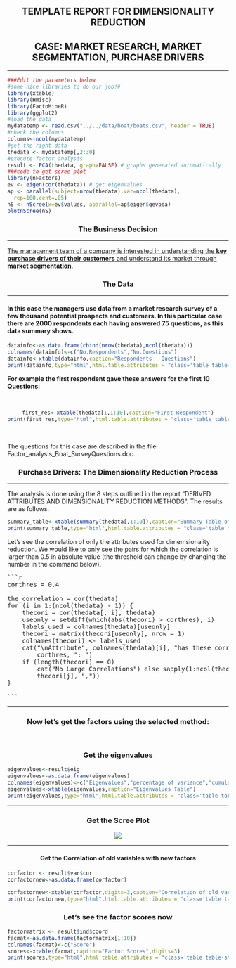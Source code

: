 <div class="container">
<center>
<h2>TEMPLATE REPORT FOR DIMENSIONALITY REDUCTION</h2>

<h2>CASE: MARKET RESEARCH, MARKET SEGMENTATION, PURCHASE DRIVERS</h2>
</center>
<hr>

<!--Proccess Parameters:

Please first edit the parameters in the chunk below. These parameters incude the data used as well as parameters regarding how many factors/drivers to find and with which statistical methods. The data loaded in that file are used in this report.-->

```r
###Edit the parameters below
#some nice libraries to do our job!#
library(xtable)
library(Hmisc)
library(FactoMineR)
library(ggplot2)
#load the data
mydatatemp <- read.csv("../../data/boat/boats.csv", header = TRUE)
#check the columns
columns<-ncol(mydatatemp)
#get the right data
thedata <- mydatatemp[,2:30]
#execute factor analysis
result <- PCA(thedata, graph=FALSE) # graphs generated automatically
###code to get scree plot
library(nFactors)
ev <- eigen(cor(thedata)) # get eigenvalues
ap <- parallel(subject=nrow(thedata),var=ncol(thedata),
  rep=100,cent=.05)
nS <- nScree(x=ev$values, aparallel=ap$eigen$qevpea)
plotnScree(nS)

```

<center><h3>
The Business Decision</h3></center>
<hr>

<p><u>The management team of a company is interested in understanding the **key purchase drivers of their customers** and understand its market through **market segmentation**.</u></p>  

<center><h3>The Data</h3></center>
<hr>


<p><h4>In this case the managers use data from a **market research survey** of a few thousand potential prospects and customers. In this particular case there are 2000 respondents each having answered 75 questions, as this data summary shows.</h4></p> 

```r
datainfo<-as.data.frame(cbind(nrow(thedata),ncol(thedata)))
colnames(datainfo)<-c("No.Respondents","No.Questions")
datainfo<-xtable(datainfo,caption="Respondents - Questions")
print(datainfo,type="html",html.table.attributes = "class='table table-striped table-hover table-bordered'",caption.placement="top")

```

<p><b>For example the first respondent gave these answers for the first 10 Questions:</b></p>
<br>


<center>
```r
first_res<-xtable(thedata[1,1:10],caption="First Respondent")
print(first_res,type="html",html.table.attributes = "class='table table-striped table-hover table-bordered'",caption.placement="top")
```
</center>
<br>
<p>The questions for this case are described in the file Factor_analysis_Boat_SurveyQuestions.doc.</p>

<center><h3>Purchase Drivers: The Dimensionality Reduction Process</h3></center>
<hr>

<p>The analysis is done using the 8 steps outlined in the report "DERIVED ATTRIBUTES AND DIMENSIONALITY REDUCTION METHODS". The results are as follows.</p>

<!--Summary statistics of the data-->
<center>

```r
summary_table<-xtable(summary(thedata[,1:10]),caption="Summary Table of Boat Data for first 10 Questions")
print(summary_table,type="html",html.table.attributes = "class='table table-striped table-hover table-bordered'",caption.placement="top")
```

</center>


Let's see the correlation of only the attributes used for dimemsionality reduction. We would like to only see the pairs for which the correlation is larger than 0.5 in absolute value (the threshold can change by changing the number in the command below).
<br>
<pre>
```r
corthres = 0.4

the_correlation = cor(thedata)
for (i in 1:(ncol(thedata) - 1)) {
    thecori = cor(thedata[, i], thedata)
    useonly = setdiff(which(abs(thecori) > corthres), i)
    labels_used = colnames(thedata)[useonly]
    thecori = matrix(thecori[useonly], nrow = 1)
    colnames(thecori) <- labels_used
    cat("\nAttribute", colnames(thedata)[i], "has these correlations above", 
        corthres, ": ")
    if (length(thecori) == 0) 
        cat("No Large Correlations") else sapply(1:ncol(thecori), function(j) cat(colnames(thecori)[j], ":", 
        thecori[j], ","))
}

```
</pre>
<hr>
<h3><center>Now let's get the factors using the selected method:</center></h3>
<br>
<h3><center>Get the eigenvalues</center></h3>

```r
eigenvalues<-result$eig
eigenvalues<-as.data.frame(eigenvalues)
colnames(eigenvalues)<-c("Eigenvalues","percentage of variance","cumulative percentage of variance")
eigenvalues<-xtable(eigenvalues,caption="Eigenvalues Table")
print(eigenvalues,type="html",html.table.attributes = "class='table table-striped table-hover table-bordered'",caption.placement="top")
```
<hr>
<h3><center>Get the Scree Plot</center></h3>

<center><img src='figure/scree.png'></center>

<hr>
<center><h4>Get the Correlation of old variables with new factors<h4></center>

```r
corfactor <- result$var$cor
corfactornew<-as.data.frame(corfactor)

corfactornew<-xtable(corfactor,digits=3,caption="Correlation of old variables with new factors")
print(corfactornew,type="html",html.table.attributes = "class='table table-striped table-hover table-bordered'",caption.placement="top")
```

<h3><center>Let's see the factor scores now</center></h3>

```r
factormatrix <- result$ind$coord
facmat<-as.data.frame(factormatrix[1:10])
colnames(facmat)<-c("Score")
scores<-xtable(facmat,caption="Factor Scores",digits=3)
print(scores,type="html",html.table.attributes = "class='table table-striped table-hover table-bordered'",caption.placement="top")

```

</div>